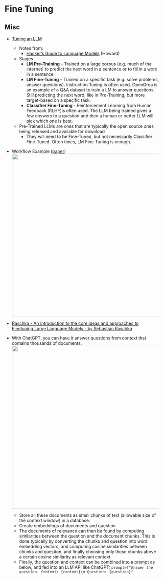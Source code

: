 # Fine Tuning {#sec-nlp-fintun .unnumbered}

## Misc {#sec-nlp-fintun-misc .unnumbered}

-   [Tuning an LLM]{.underline}

    -   Notes from:
        -   [Hacker's Guide to Language Models](https://www.youtube.com/watch?v=jkrNMKz9pWU) (Howard)
    -   Stages
        -   **LM Pre-Training** - Trained on a large corpus (e.g. much of the internet) to predict the next word in a sentence or to fill in a word in a sentence
        -   **LM Fine-Tuning** - Trained on a specific task (e.g. solve problems, answer questions). Instruction Tuning is often used. OpenOrca is an example of a Q&A dataset to train a LM to answer questions. Still predicting the next word, like in Pre-Training, but more target-based on a specific task.
        -   **Classifier Fine-Tuning** - Reinforcement Learning from Human Feedback (RLHF)is often used. The LLM being trained gives a few answers to a question and then a human or better LLM will pick which one is best.
    -   Pre-Trained LLMs are ones that are typically the open source ones being released and available for download
        -   They will need to be Fine-Tuned, but not necessarily Classifier Fine-Tuned. Often times, LM Fine-Tuning is enough.

-   Workflow Example ([paper](https://huyenchip.com/2023/04/11/llm-engineering.html))\
    ![](./_resources/NLP,_Fine_Tuning.resources/image.png){width="532"}

-   [Raschka - An introduction to the core ideas and approaches to Finetuning Large Language Models - by Sebastian Raschka](https://magazine.sebastianraschka.com/p/finetuning-large-language-models?utm_source=post-email-title&publication_id=1174659&post_id=115943216&isFreemail=true&utm_medium=email)

-   With ChatGPT, you can have it answer questions from context that contains thousands of documents.\
    ![](./_resources/NLP,_Fine_Tuning.resources/image.1.png){width="532"}

    -   Store all these documents as small chunks of text (allowable size of the context window) in a database.
    -   Create embeddings of documents and question
    -   The documents of relevance can then be found by computing similarities between the question and the document chunks. This is done typically by converting the chunks and question into word embedding vectors, and computing cosine similarities between chunks and question, and finally choosing only those chunks above a certain cosine similarity as relevant context.
    -   Finally, the question and context can be combined into a prompt as below, and fed into an LLM API like ChatGPT: `prompt=f"Answer the question. Context: {context}\n Question: {question}"`
